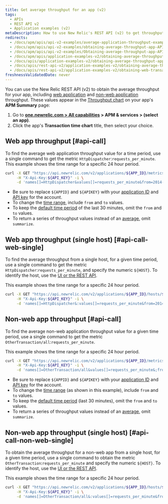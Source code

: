 ```yaml
---
title: Get average throughput for an app (v2)
tags:
  - APIs
  - REST API v2
  - Application examples (v2)
metaDescription: How to use New Relic's REST API (v2) to get throughput values (similar to the Throughput chart on your APM Summary page) for web or non-web apps.
redirects:
  - /docs/apm/apis/api-v2-examples/average-application-throughput-example-api-v2
  - /docs/apm/apis/api-v2-examples/obtaining-average-throughput-app-API-v2
  - /docs/apm/apis/api-v2-examples/Obtaining-average-throughput-app-API-v2
  - /docs/apm/apis/application-examples-v2/obtaining-average-throughput-app-API-v2
  - /docs/apis/application-examples-v2/obtaining-average-throughput-app-v2
  - /docs/apis/rest-api-v2/application-examples-v2/obtaining-average-throughput-app-v2
  - /docs/apis/rest-api-v2/application-examples-v2/obtaining-web-transaction-throughput-app-v2
freshnessValidatedDate: never
---
```


You can use the New Relic REST API (v2) to obtain the average throughput for your app, including [web application](/docs/using-new-relic/welcome-new-relic/getting-started/glossary#transaction) and [non-web application](/docs/using-new-relic/welcome-new-relic/getting-started/glossary#non-web-transaction) throughput. These values appear in the [Throughput chart](/docs/apm/applications-menu/monitoring/apm-overview-page-view-transaction-apdex-usage-data#overview_charts) on your app's <DoNotTranslate>**APM Summary**</DoNotTranslate> page:

1. Go to <DoNotTranslate>**[one.newrelic.com > All capabilities](https://one.newrelic.com/all-capabilities) > APM & services > (select an app)**</DoNotTranslate>.
2. Click the app's <DoNotTranslate>**Transaction time chart**</DoNotTranslate> title, then select your choice.

## Web app throughput [#api-call]

To find the average web application throughput value for a time period, use a single command to get the metric `HttpDispatcher`:`requests_per_minute`. This example shows the time range for a specific 24 hour period.

```bash
curl -X GET "https://api.newrelic.com/v2/applications/${APP_ID}/metrics/data.json" \
     -H "X-Api-Key:${API_KEY}" -i \
     -d 'names[]=HttpDispatcher&values[]=requests_per_minute&from=2014-02-21T23:59:00+00:00&to=2014-02-22T23:59:00+00:00&summarize=true'
```

* Be sure to replace `${APPID}` and `${APIKEY}` with your [application ID](/docs/apm/apis/requirements/identification-code) and [API key](/docs/apis/rest-api-v2/requirements/rest-api-key) for the account.
* To change the [time range](/docs/apm/apis/requirements/extracting-metric-data), include `from` and `to` values.
* To keep the [default time period](/docs/apm/apis/api-v2-examples/specifying-time-range-api-v2) of the last 30 minutes, omit the `from` and `to` values.
* To return a series of throughput values instead of an [average](/docs/apm/apis/requirements/calculating-average-metric-values-summarize), omit `summarize`.

## Web app throughput (single host) [#api-call-web-single]

To find the average throughput from a single host, for a given time period, use a single command to get the metric `HttpDispatcher`:`requests_per_minute`, and specify the numeric `${HOST}`. To identify the host, use the [UI or the REST API](/docs/apis/rest-api-v2/requirements/listing-host-instance-application-server-ids#locating_host_id).

This example shows the time range for a specific 24 hour period.

```bash
curl -X GET "https://api.newrelic.com/v2/applications/${APP_ID}/hosts/${HOST}/metrics/data.json" \
     -H "X-Api-Key:${API_KEY}" -i \
     -d 'names[]=HttpDispatcher&:values[]=requests_per_minute&from=2014-02-21T23:59:00+00:00&to=2014-02-22T23:59:00+00:00&:summarize=true'
```

## Non-web app throughput [#api-call]

To find the average non-web application throughput value for a given time period, use a single command to get the metric `OtherTransaction/all`:`requests_per_minute`.

This example shows the time range for a specific 24 hour period.

```bash
curl -X GET "https://api.newrelic.com/v2/applications/${APP_ID}/metrics/data.json" \
     -H "X-Api-Key:${API_KEY}" -i \
     -d 'names[]=OtherTransaction/all&values[]=requests_per_minute&;from=2014-02-21T23:59:00+00:00&to=2014-02-22T23:59:00+00:00&summarize=true'
```

* Be sure to replace `${APPID}` and `${APIKEY}` with your [application ID](/docs/apm/apis/requirements/identification-code) and [API key](/docs/apis/rest-api-v2/requirements/rest-api-key) for the account.
* To change the [time range](/docs/apm/apis/requirements/extracting-metric-data) (as shown in this example), include `from` and `to` values.
* To keep the [default time period](/docs/apm/apis/api-v2-examples/specifying-time-range-api-v2) (last 30 minutes), omit the `from` and `to` values.
* To return a series of throughput values instead of an [average](/docs/apm/apis/requirements/calculating-average-metric-values-summarize), omit `summarize`.

## Non-web app throughput (single host) [#api-call-non-web-single]

To obtain the average throughput for a non-web app from a single host, for a given time period, use a single command to obtain the metric `OtherTransaction`:`requests_per_minute` and specify the numeric `${HOST}`. To identify the host, use the [UI or the REST API](/docs/apis/rest-api-v2/requirements/listing-host-instance-application-server-ids#locating_host_id).

This example shows the time range for a specific 24 hour period.

```bash
curl -X GET "https://api.newrelic.com/v2/applications/${APP_ID}/hosts/${HOST}/metrics/data.json" \
     -H "X-Api-Key:${API_KEY}" -i \
     -d 'names[]=OtherTransaction/all&:values[]=requests_per_minute&from=2014-02-21T23:59:00+00:00&to=2014-02-22T23:59:00+00:00&:summarize=true'
```
